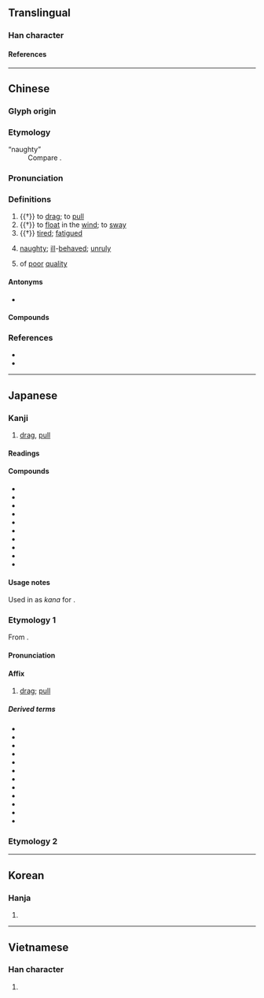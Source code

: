{{also|曵}}
{{character info/new}}
==Translingual==

===Han character===
{{Han char|rn=73|rad=曰|as=02|sn=6|four=50006|canj=LWP}}

====References====
{{Han ref|kx=0502.040|dkj=14282|dj=0874.010|hdz=21486.050|uh=66F3}}

----

==Chinese==
{{zh-forms}}

===Glyph origin===
{{Han etym}}
===Etymology===
{{rfe|zh}}
; &ldquo;naughty&rdquo;
: Compare {{cog|za|yaez}}.

===Pronunciation===
{{zh-pron
|m=曳
|c=jai5,jai6
|mn=è
|mc=y
|oc=y
|ma=
|cat=v,c:a
}}

===Definitions===
{{zh-hanzi}}

# {{†}} to [[drag]]; to [[pull]]
# {{†}} to [[float]] in the [[wind]]; to [[sway]]
# {{†}} [[tired]]; [[fatigued]]
# {{lb|zh|Cantonese}} [[naughty]]; [[ill]]-[[behaved]]; [[unruly]]
# {{lb|zh|Cantonese}} of [[poor]] [[quality]]

====Antonyms====
* {{sense|naughty}} {{q|Cantonese}} {{zh-l|乖|gwaai1}}

====Compounds====
{{zh-der|心旌搖曳|扯曳|拉曳|拖曳|拖曳傘|拖曳機|掣曳|搖曳|搖曳生姿|曳光彈|曳剌|曳尾塗中|曳尾泥塗|曳引機|曳引車|曳曳|曳步|曳白|曳落河|曳裾王門|曳踵|棄甲曳兵|臨風搖曳|衣不曳地|迎風搖曳|隨風搖曳}}

===References===
* {{R:twedu|A01832}}
* {{R:yue:Hanzi}}

----

==Japanese==

===Kanji===
{{ja-kanji|grade=|rs=曰02}}

# [[drag]], [[pull]]

====Readings====
{{rfv-pron|ja}}
{{ja-readings
|goon=えい<えい<𛀁い
|kanon=えい<えい<𛀁い
|kun=ひき-, ひ-く
}}

====Compounds====
{{der-top|Compounds}}
* {{ja-r|曳舞|ひきまい}}
* {{ja-r|曳%家|ひき%や}}
* {{ja-r|曳き山|ひきやま}}
* {{ja-r|媾曳|あいびき}}
* {{ja-r|尾%曳|オ%ヒキ}}
* {{ja-r|車%曳|くるま%-びき}}
* {{ja-r|錏%曳|しころ%-びき}}
* {{ja-r|蓑曳|ミノヒキ}}
* {{ja-r|羽%曳%野|^は%びき%の}}
* {{ja-r|虫曳 虻|ムシヒキ アブ}}
{{der-bottom}}

====Usage notes====
Used in {{w|Old Japanese}} as {{m|ja|借音|tr=shakuon}} ''kana'' for {{IPAchar|⟨ye⟩}}<!--, possibly {{IPAfont|⟨ye<sub>2</sub>⟩}}-->.

===Etymology 1===
{{ja-kanjitab|えい|yomi=on}}
From {{der|ja|ltc|sort=えい|-}} {{ltc-l|曳}}.

====Pronunciation====
{{ja-pron|えい|y=on}}

====Affix====
{{ja-pos|affix|えい}}

# [[drag]]; [[pull]]

=====Derived terms=====
{{der-top}}
* {{ja-r|曳曳|えいえい}}
* {{ja-r|曳行|えいこう}}
* {{ja-r|曳航|えいこう}}
* {{ja-r|曳光弾|えいこうだん}}
* {{ja-r|曳索|えいさく}}
* {{ja-r|曳船|えいせん}}
* {{ja-r|曳白|えいはく}}
* {{ja-r|曳尾|えいび}}
* {{ja-r|曳裂|えいれつ}}
* {{ja-r|牽曳|けんえい}}
* {{ja-r|輓曳 競馬|ばんえい けいば}}
* {{ja-r|揺曳|ようえい}}
{{der-bottom}}

===Etymology 2===
{{ja-kanjitab|ひき|yomi=k}}
{{ja-see|ひき}}

----

==Korean==

===Hanja===
{{ko-hanja|예}}

# {{rfdef|ko|sort=曰02}}

----

==Vietnamese==

===Han character===
{{vi-readings|rs=曰02|reading=dấy}}

# {{rfdef|vi|sort=曰02}}